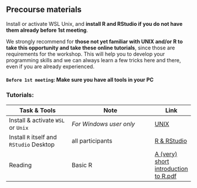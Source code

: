 ## Precourse materials

Install or activate WSL Unix, and **install R and RStudio if you do not have them already before 1st meeting**.

We strongly recommend for **those not yet familiar with UNIX and/or R to take this opportunity and take these online tutorials**, since those are requirements for the workshop. This will help you to develop your programming skills and we can always learn a few tricks here and there, even if you are already experienced.

#### `Before 1st meeting`: Make sure you have all tools in your PC

### Tutorials:
 
| Task & Tools                      | Note                        | Link               |
|---------------------------|------------------------------------|----------------|
| Install & activate `WSL` or `Unix`| *For Windows user only*| [UNIX](http://swcarpentry.github.io/shell-novice/)|
| Install `R` itself and `RStudio` Desktop | all participants | [R & RStudio](https://swcarpentry.github.io/r-novice-inflammation/)|
| Reading | Basic R | [A (very) short introduction to R.pdf](https://github.com/ClaudiaBrauer/A-very-short-introduction-to-R/blob/8cbcfb1faa909b1d1fe044ae664e317ef29d278e/documents/A%20(very)%20short%20introduction%20to%20R.pdf)|

